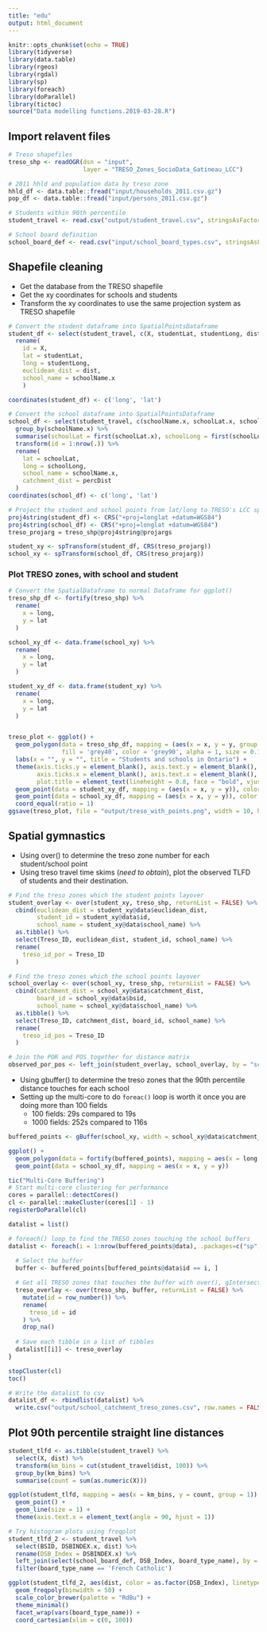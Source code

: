```yaml
---
title: "edu"
output: html_document
---
```


```r
knitr::opts_chunk$set(echo = TRUE)
library(tidyverse)
library(data.table)
library(rgeos)
library(rgdal)
library(sp)
library(foreach)
library(doParallel)
library(tictoc)
source("Data modelling functions.2019-03-28.R")
```


## Import relavent files
```r
# Treso shapefiles
treso_shp <- readOGR(dsn = "input",
                     layer = "TRESO_Zones_SocioData_Gatineau_LCC")

# 2011 hhld and population data by treso zone
hhld_df <- data.table::fread("input/households_2011.csv.gz")
pop_df <- data.table::fread("input/persons_2011.csv.gz")

# Students within 90th percentile
student_travel <- read.csv("output/student_travel.csv", stringsAsFactors = FALSE)

# School board definition
school_board_def <- read.csv("input/school_board_types.csv", stringsAsFactors = FALSE, fileEncoding = "UTF-8-BOM")
```

## Shapefile cleaning

- Get the database from the TRESO shapefile
- Get the xy coordinates for schools and students
- Transform the xy coordinates to use the same projection system as TRESO shapefile
```r
# Convert the student dataframe into SpatialPointsDataframe
student_df <- select(student_travel, c(X, studentLat, studentLong, dist, schoolName.x)) %>%
  rename(
    id = X,
    lat = studentLat,
    long = studentLong,
    euclidean_dist = dist,
    school_name = schoolName.x
    )

coordinates(student_df) <- c('long', 'lat')

# Convert the school dataframe into SpatialPointsDataframe
school_df <- select(student_travel, c(schoolName.x, schoolLat.x, schoolLong.x, BSID, percDist)) %>%
  group_by(schoolName.x) %>%
  summarise(schoolLat = first(schoolLat.x), schoolLong = first(schoolLong.x), bsid = first(BSID), percDist = first(percDist)) %>%
  transform(id = 1:nrow(.)) %>%
  rename(
    lat = schoolLat,
    long = schoolLong,
    school_name = schoolName.x,
    catchment_dist = percDist
  )
coordinates(school_df) <- c('long', 'lat')

# Project the student and school points from lat/long to TRESO's LCC specification
proj4string(student_df) <- CRS("+proj=longlat +datum=WGS84")
proj4string(school_df) <- CRS("+proj=longlat +datum=WGS84")
treso_projarg = treso_shp@proj4string@projargs

student_xy <- spTransform(student_df, CRS(treso_projarg))
school_xy <- spTransform(school_df, CRS(treso_projarg))
```

### Plot TRESO zones, with school and student 

```r

# Convert the SpatialDataframe to normal Dataframe for ggplot()
treso_shp_df <- fortify(treso_shp) %>%
  rename(
    x = long,
    y = lat
  )

school_xy_df <- data.frame(school_xy) %>%
  rename(
    x = long,
    y = lat
  )

student_xy_df <- data.frame(student_xy) %>%
  rename(
    x = long,
    y = lat
  )


treso_plot <- ggplot() +
  geom_polygon(data = treso_shp_df, mapping = (aes(x = x, y = y, group = group)), 
               fill = 'grey40', color = 'grey90', alpha = 1, size = 0.1) +
  labs(x = "", y = "", title = "Students and schools in Ontario") +
  theme(axis.ticks.y = element_blank(), axis.text.y = element_blank(),
        axis.ticks.x = element_blank(), axis.text.x = element_blank(),
        plot.title = element_text(lineheight = 0.8, face = "bold", vjust = 1)) +
  geom_point(data = student_xy_df, mapping = (aes(x = x, y = y)), color = "red", alpha = 0.1, size = 0.01) +
  geom_point(data = school_xy_df, mapping = (aes(x = x, y = y)), color = "blue", alpha = 0.1, size = 0.01, shape = 2) +
  coord_equal(ratio = 1)
ggsave(treso_plot, file = "output/treso_with_points.png", width = 10, height = 10)

```

## Spatial gymnastics
- Using over() to determine the treso zone number for each student/school point
- Using treso travel time skims (*need to obtain*), plot the observed TLFD of students and their destination.

```r

# Find the treso zones which the student points layover
student_overlay <- over(student_xy, treso_shp, returnList = FALSE) %>%
  cbind(euclidean_dist = student_xy@data$euclidean_dist,
        student_id = student_xy@data$id,
        school_name = student_xy@data$school_name) %>%
  as.tibble() %>%
  select(Treso_ID, euclidean_dist, student_id, school_name) %>%
  rename(
    treso_id_por = Treso_ID
  )

# Find the treso zones which the school points layover
school_overlay <- over(school_xy, treso_shp, returnList = FALSE) %>%
  cbind(catchment_dist = school_xy@data$catchment_dist,
        board_id = school_xy@data$bsid,
        school_name = school_xy@data$school_name) %>%
  as.tibble() %>%
  select(Treso_ID, catchment_dist, board_id, school_name) %>%
  rename(
    treso_id_pos = Treso_ID
  )

# Join the POR and POS together for distance matrix
observed_por_pos <- left_join(student_overlay, school_overlay, by = "school_name")
```

- Using gbuffer() to determine the treso zones that the 90th percentile distance touches for each school
- Setting up the multi-core to do `foreac()` loop is worth it once you are doing more than 100 fields
  - 100 fields: 29s compared to 19s
  - 1000 fields: 252s compared to 116s

``` r
buffered_points <- gBuffer(school_xy, width = school_xy@data$catchment_dist, byid = TRUE)

ggplot() +
  geom_polygon(data = fortify(buffered_points), mapping = aes(x = long, y = lat, group = group)) +
  geom_point(data = school_xy_df, mapping = aes(x = x, y = y))

tic("Multi-Core Buffering")
# Start multi-core clustering for performance
cores = parallel::detectCores()
cl <- parallel::makeCluster(cores[1] - 1)
registerDoParallel(cl)

datalist = list()

# foreach() loop to find the TRESO zones touching the school buffers
datalist <- foreach(i = 1:nrow(buffered_points@data), .packages=c("sp", "tidyverse", "rgeos")) %dopar% {
  
  # Select the buffer
  buffer <- buffered_points[buffered_points@data$id == i, ]

  # Get all TRESO zones that touches the buffer with over(), gIntersect() could be another solution
  treso_overlay <- over(treso_shp, buffer, returnList = FALSE) %>%
    mutate(id = row_number()) %>%
    rename(
      treso_id = id
    ) %>%
    drop_na()
  
  # Save each tibble in a list of tibbles
  datalist[[i]] <- treso_overlay
}

stopCluster(cl)
toc()

# Write the datalist to csv
datalist_df <- rbindlist(datalist) %>%
  write.csv("output/school_catchment_treso_zones.csv", row.names = FALSE)
```



## Plot 90th percentile straight line distances
```r
student_tlfd <- as.tibble(student_travel) %>%
  select(X, dist) %>%
  transform(km_bins = cut(student_travel$dist, 100)) %>%
  group_by(km_bins) %>%
  summarise(count = sum(as.numeric(X)))

ggplot(student_tlfd, mapping = aes(x = km_bins, y = count, group = 1)) +
  geom_point() + 
  geom_line(size = 1) +
  theme(axis.text.x = element_text(angle = 90, hjust = 1))

# Try histogram plots using freqplot
student_tlfd_2 <- student_travel %>% 
  select(BSID, DSBINDEX.x, dist) %>%
  rename(DSB_Index = DSBINDEX.x) %>%
  left_join(select(school_board_def, DSB_Index, board_type_name), by = "DSB_Index") %>%
  filter(board_type_name == 'French Catholic')

ggplot(student_tlfd_2, aes(dist, color = as.factor(DSB_Index), linetype = as.factor(DSB_Index))) +
  geom_freqpoly(binwidth = 50) + 
  scale_color_brewer(palette = "RdBu") +
  theme_minimal()
  facet_wrap(vars(board_type_name)) +
  coord_cartesian(xlim = c(0, 100))
```

